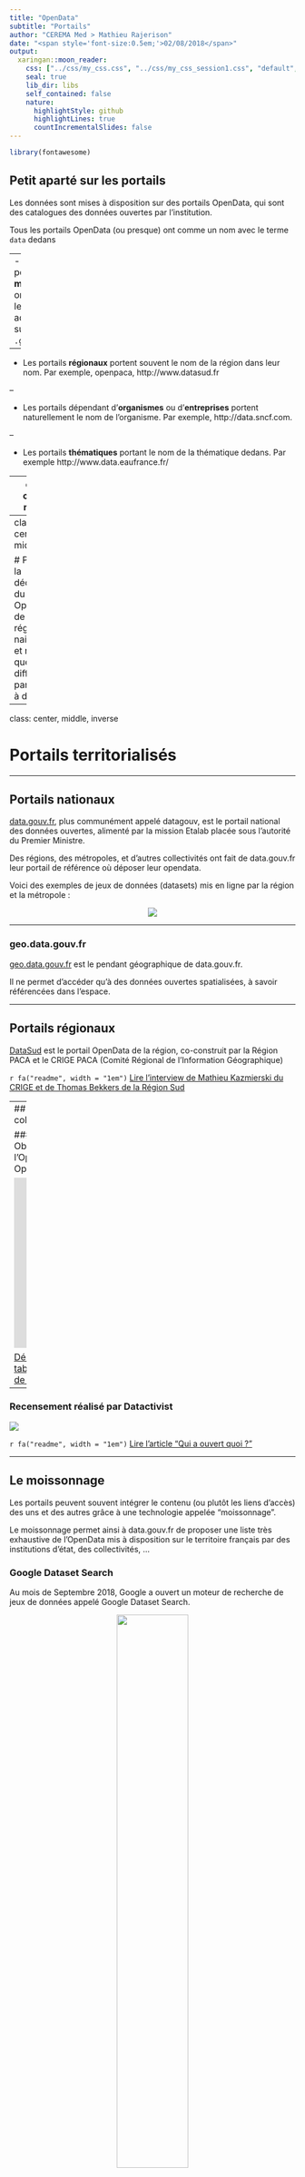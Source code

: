 ```yaml
---
title: "OpenData"
subtitle: "Portails"
author: "CEREMA Med > Mathieu Rajerison"
date: "<span style='font-size:0.5em;'>02/08/2018</span>"
output:
  xaringan::moon_reader:
    css: ["../css/my_css.css", "../css/my_css_session1.css", "default", "default-fonts"]
    seal: true
    lib_dir: libs
    self_contained: false
    nature:
      highlightStyle: github
      highlightLines: true
      countIncrementalSlides: false
---
```

```r
library(fontawesome)
```

## Petit aparté sur les portails
Les données sont mises à disposition sur des portails OpenData, qui sont des catalogues des données ouvertes par l'institution.

Tous les portails OpenData (ou presque) ont comme un nom avec le terme `data` dedans

--
- Les portails **ministériels** ont dans leur adresse le suffixe `.gouv.fr`.

--

- Les portails **régionaux** portent souvent le nom de la région dans leur nom. Par exemple, openpaca, http://www.datasud.fr

--

- Les portails dépendant d'**organismes** ou d'**entreprises** portent naturellement le nom de l'organisme. Par exemple, http://data.sncf.com.

--

- Les portails **thématiques** portant le nom de la thématique dedans. Par exemple http://www.data.eaufrance.fr/

---
class: center, middle

# Allez sur le site data.gouv.fr et donnez vos impressions :

- Que trouve-t-on dessus, en plus de données ?
- Le classement est réalisé selon quels critères ?
- Quels sont les domaines concernés ?
- Quelles communes sont concernées ?

---
class: center, middle

# Partez à la découverte du portail OpenData de votre région de naissance et notez quelques différences par rapport à datagouv

---
class: center, middle, inverse

# Portails territorialisés

---

## Portails nationaux
[data.gouv.fr](https://www.data.gouv.fr/fr/), plus communément appelé datagouv, est le portail national des données ouvertes, alimenté par la mission Etalab placée sous l'autorité du Premier Ministre.

Des régions, des métropoles, et d'autres collectivités ont fait de data.gouv.fr leur portail de référence où déposer leur opendata. 

Voici des exemples de jeux de données (datasets) mis en ligne par la région et la métropole :

<center><a href=https://www.data.gouv.fr/fr/organizations/region-provence-alpes-cote-d-azur/><img src=../images/datagouv.png></img></a></center>
<!-- <div data-udata-dataset="5b4333f8c751df212a8d511d"></div> -->
<!-- <script src="https://www.data.gouv.fr/static/oembed.js" async defer></script> -->
<!-- <br> -->
<!-- <div data-udata-dataset="53699cf6a3a729239d205aee"></div> -->
<!-- <script src="https://www.data.gouv.fr/static/oembed.js" async defer></script> -->

---

### geo.data.gouv.fr
[geo.data.gouv.fr](https://geo.data.gouv.fr/) est le pendant géographique de data.gouv.fr.

Il ne permet d'accéder qu'à des données ouvertes spatialisées, à savoir référencées dans l'espace.

---

## Portails régionaux
[DataSud](https://www.datasud.fr/) est le portail OpenData de la région, co-construit par la Région PACA et le CRIGE PACA (Comité Régional de l'Information Géographique)

`r fa("readme", width = "1em")` [Lire l'interview de Mathieu Kazmierski du CRIGE et de Thomas Bekkers de la Région Sud](https://www.cerema.fr/system/files/documents/newsletter/2018/Cerema_Signature66_Def2_1.pdf)

---
## Portails des collectivités

### Observatoire de l'OpenData par OpenDataFrance
<!-- <iframe width="100%" height="300px" frameBorder="0" src="https://umap.openstreetmap.fr/fr/map/carte-odt-prefiguration_206077?scaleControl=false&miniMap=false&scrollWheelZoom=false&zoomControl=true&allowEdit=false&moreControl=true&searchControl=null&tilelayersControl=null&embedControl=null&datalayersControl=true&onLoadPanel=databrowser&captionBar=false"></iframe><p><a href="https://umap.openstreetmap.fr/fr/map/carte-odt-prefiguration_206077">Voir en plein écran</a></p> -->

<iframe width="100%" height="300px" frameBorder="0" allowfullscreen src="https://umap.openstreetmap.fr/fr/map/observatoire-open-data-des-territoires_239529?scaleControl=false&miniMap=false&scrollWheelZoom=false&zoomControl=true&allowEdit=false&moreControl=true&searchControl=null&tilelayersControl=null&embedControl=null&datalayersControl=true&onLoadPanel=databrowser&captionBar=false"></iframe><p><a href="https://umap.openstreetmap.fr/fr/map/observatoire-open-data-des-territoires_239529">Voir en plein écran</a></p>

[Découvrir le tableau de bord de l'OpenData](https://lab.observatoire-opendata.fr/superset/dashboard/2/)

---

### Recensement réalisé par Datactivist

[![](https://cdn-images-1.medium.com/max/800/1*BaP37ooj9uhcpP1Hm5AA8g.gif)](https://docs.google.com/spreadsheets/d/1-0qBnEfwBrq8Lfj0WCl4G7V3uL9lVHDDCpsH8VXc1_M/edit#gid=0)

`r fa("readme", width = "1em")` [Lire l'article "Qui a ouvert quoi ?"](https://medium.com/datactivist/qui-a-ouvert-quoi-le-recensement-des-donn%C3%A9es-des-villes-est-maintenant-ouvert-b7f697135c1f)

---

## Le moissonnage
Les portails peuvent souvent intégrer le contenu (ou plutôt les liens d'accès) des uns et des autres grâce à une technologie appelée "moissonnage".

Le moissonnage permet ainsi à data.gouv.fr de proposer une liste très exhaustive de l'OpenData mis à disposition sur le territoire français par des institutions d'état, des collectivités, ...

### Google Dataset Search
Au mois de Septembre 2018, Google a ouvert un moteur de recherche de jeux de données appelé Google Dataset Search.

<center><img src=https://searchengineland.com/figz/wp-content/seloads/2018/09/datasetsearch-800x308.png width=50%></img></center>

`r fa("readme", width = "1em")` [Lire les réactions sur le forum teamopendata](https://teamopendata.org/t/google-dataset-search/742/4)

---
class: center, middle, inverse

# Portails thématiques et institutionnels

---
class: center, middle

## Données territoriales

---

## GéoIDE-Carto
.pull-left[
![geoide_carto](https://www.pedagogie.ac-nice.fr/histgeo/images/stories/histoiregeo/geoide_pt.jpg)
]

Les DREALs et DDTs, (services déconcentrés du Ministère de l'Écologie et de l'Agriculture) alimentent souvent des portails de données cartographiques régionaux ou départementaux, voire thématiques sur la plate-forme GéoIDE-Carto.

On peut y télécharger des données, voire y accéder par des protocoles assez particuliers appelés Web Map Services ou Web Feature Services.

De nombreux bureaux d'études sur l'environnement accèdent aux données institutionnelles de cette façon.

---

## GéoIDD
.pull-left[
![](https://img.over-blog-kiwi.com/2/27/17/52/20180515/ob_d59398_cgdd.jpg)
]

.pull-right[
L'outil [GéoIDD](http://www.statistiques.developpement-durable.gouv.fr/cartographie/ar/cartographie-interactive-geoidd-france.html) est un outil de cartographie interactivee qui permet d'accéder à de nombreux indicateurs liés au développement durable sur la métropole et les cinq départements d'outre mer.

Il est alimenté par le Service d'Observation Et de Statistiques du Ministère qui met d'ailleurs aussi à disposition la couche d'occupation du sol [Corine Land Cover](http://www.statistiques.developpement-durable.gouv.fr/clc/fichiers/).
]
---

## BATRAME
[BATRAME](http://batrame-paca.fr/) est un portail assez similaire à GéoIDD dans la philosophie qui compile des chiffres sur la Région.
![batrame](http://batrame-paca.fr/img/bandeau/faune_th_ci_bo_ab.jpg)

---
class: center, middle

## Données géographiques

---

## IGN
L'Institut Géographique National, institution de référence pour la cartographie, auteur des cartes SCAN25, de bases de données topographiques de précision, diffuse de plus en plus de données en OpenData, sur [datagouv](https://www.data.gouv.fr/fr/organizations/institut-national-de-l-information-geographique-et-forestiere/) ou sur son [site officiel](http://professionnels.ign.fr/donnees).

Parmi celles mises à disposition, on trouve :

- des contours administratifs
- l'inventaire forestier national
- les images aériennes de la BDORTHO
- des fonds de plan
- ...

<div data-udata-dataset="594b8af5c751df7a79788a3a"></div>
<script src="https://www.data.gouv.fr/static/oembed.js" async defer></script>

---

## OpenStreetMap

OpenStreetMap est un peu le Wikipédia de la cartographie.

Il propose une carte mondiale alimentée, éditée, modifiée, mise à jour par des cartographes volontaires de par le monde.

Il est souvent plus à jour que ses pendants propriétaires Google Maps, Bing Maps.

<a href=https://www.openstreetmap.org/#map=5/46.449/2.210><center><img src=https://www.developpez.net/forums/attachments/p407157d1/a/a/a width=80%></img></center></a>
---
class: center, middle
## Données par thématiques

---
## Démographie, société

<center>
<img src=http://www.annaysouslens.fr/images/une/Insee.jpg width=30%></img>
</center>


Sur le site de l'INSEE (Institut National de la Statistique et des Études Économiques), on trouve énormément de données localisées qui décrivent le territoire en termes :
- démographiques (population, âge, composition des ménages)
- sociétaux (nombre de chômeurs, d'individus par catégorie socio-professionnelle)
- mais aussi d'[équipements publics](https://www.insee.fr/fr/metadonnees/source/serie/s1161), etc...

---
## Risques
<!--
<center>
<img src="https://www.georisques.gouv.fr/viewer/style/default/images/splash-screen-loading.gif" width=30%></img>
</center>
-->

[GeoRisques](http://www.georisques.gouv.fr/) est le portail sur les risques du Ministère de l'Écologie. Il permet d'accéder aux périmètres des zones sujettes aux risques d'incendie, de feux de forêt, de submersion marine, séismes...

---
## Urbanisme
<!--
<center>
<img src="https://www.geoportail-urbanisme.gouv.fr/bundles/igngpu/images/Logo-GeoUrba-HD.jpg?v3.2.14" width=30%></img>
</center>
-->

Le [GéoPortail de l'Urbanisme (GPU)](https://www.geoportail-urbanisme.gouv.fr/) est la plate-forme du Ministère qui héberge toutes les données relatives aux Plans Locaux d'Urbanisme (PLU).

Les PLUs définissent les contraintes d'usage du sol en terme de constructibilité et d'aménagements induites ou non par la présence de servitudes d'utilité publique (SUP), ceci à l'échelle communale et inter-communale.
<center>
<img src=https://upload.wikimedia.org/wikipedia/commons/thumb/f/f2/PLU_Ampus_Domaine_Saint_Pierre.jpg/640px-PLU_Ampus_Domaine_Saint_Pierre.jpg width=60%></img>
</center>
---

## Culture
La plate-forme [data.culture.gouv.fr](https://www.data.gouv.fr/fr/topics/culture/) recense données relatives à la culture sur le territoire français, avec entre autres :

- les musées
- les évènements culturels
- les lieux de tournage de films

---

## Eau
<center>
<img src="https://teleservices.lesagencesdeleau.fr/Design/images/logo.png" width=20%></img>
</center>

[data.eaufrance.fr](http://www.data.eaufrance.fr/) offre un accès libre aux données sur l'eau, les milieux aquatiques et leurs usages, publiées sur les sites de la toile Eaufrance.

On y trouve par exemple les perimètres de bassins versants, les concentrations en nitrates d'origine agricole, les tracés des rivières, la qualité des eaux de baignade.

---

## Littoral
<!--
<center><img src="http://www.geoinformations.developpement-durable.gouv.fr/local/cache-vignettes/L170xH170/rubon633-49ed7.png" width=20%></img>
</center>
-->


[Géolittoral](http://www.geolittoral.developpement-durable.gouv.fr/) est une plate-forme de données géographiques alimentée par le Ministère de l'Écologie où l'on trouve, entre autres, le tracé du sentier du littoral, les ouvrages et aménagements littoraux, ...

---

## Maritime
Sur [data.shom.fr](https://data.shom.fr/), on trouve des données très précises sur le maritime, notamment des reconstitutions 3D de très grande précision des fonds marins ou du littoral, des données sur les courants, la marée,...

---

## Transport
<center>
<img src="https://transport.data.gouv.fr/images/logo-header.svg" width=30%></img>
</center>

Le point d'Accès National aux données Transport (PAN) se matérialise sous la forme de la plate-forme [transport.data.gouv.fr/](https://transport.data.gouv.fr/). 

On devrait y trouver les lignes et arrêts de transports publics, les horaires de trains et de bus, mais aussi des données de trafic sur les axes autoroutiers ou les routes départementales.

L'objectif de cette diffusion est notamment de favoriser le développement d'applications de mobilité par des tiers, à l'exemple de la société [navitia](https://www.navitia.io/).

---
<center>
<img src=https://cdn-images-1.medium.com/max/600/0*8somKEEO8Y9AmVKZ. width=50%></img>
</center>

A noter que certains, indépendamment du PAN Transport, diffusent déjà leurs données de mobilité. C'est le cas :

- du [stif](https://opendata.stif.info/explore/?sort=modified)
- de la [sncf](https://data.sncf.com/explore/?sort=modified)

Des sociétés privées mettent aussi leurs données à disposition, telles que Uber sur sa plate-forme [movement.uber](https://movement.uber.com/?lang=fr-FR)

---

## Énergie
La plateforme [Open Data Réseaux Énergies (ODRÉ)](https://opendata.reseaux-energies.fr/pages/accueil/) met à disposition pas mal de données sur l'Énergie. Cette plate-forme est le fruit de la collaboration entre GRTgaz, RTE et Teréga.

[Réseau Transport d'Électricité](https://data.rte-france.com) ainsi qu'[enedis](https://data.enedis.fr/explore/?sort=modified) met à disposition des données sur la consommation d'énergie.

---

## Tourisme

<center>
<img src="http://www.datatourisme.fr/wp-content/uploads/2016/07/logo-datatourisme-scroll-1.png" width=30%></img>
</center>


Le portail [datatourisme](http://www.datatourisme.fr/) sur les données du tourisme en France, est issu de la collaboration du Ministère de l'Economie, de la Direction Générale des Entreprises et du réseau des agences départementales.

On trouve aussi des portails de données touristiques territoriaux, tels que celui de la région appelé [data.visitprovence](http://data.visitprovence.com/)

AirBnB met aussi à disposition des jeux de données sur sa plate-forme [insideairbnb](http://insideairbnb.com/get-the-data.html) et [DataVille](https://dataville.byairbnb.com/).

---
## Gare au Data Washing !

<center>
<img src="https://i2.wp.com/i307.photobucket.com/albums/nn295/Laudi0/washing_machine.jpg" width=10%></img>
</center>

La mise en ligne de données par AirBnB et Uber a été critriquée comme étant du Data Washing.

Le Data Washing est le pendant du Green Washing pour la donnée. Il consiste, pour des institutions ou entreprises, à mettre en ligne de façon massive des lots de données sans véritable intérêt sachant que cela permettra d'améliorer leur image de marque.

<blockquote>"Les données d'Uber, bien que téléchargeables, sont diffusées avec une licence qui ne permet pas de les qualifier d'open data car elle interdit expressément tout usage commercial. De même, le fait que l'inscription soit requise pour accéder aux données d'Uber Movement constitue un frein à la réutilisation. C'est pas de l'open data, point."</blockquote>

<blockquote>"Le niveau de granularité des données est à la commune, pas à l'arrondissement et encore moins au quartier ou à la zone Iris."</blockquote>

<div class=reference><a href=https://donneesouvertes.info/2017/12/17/jai-teste-les-donnees-ouvertes-duber-et-airbnb-en-france/>Article sur donneesouvertes</a></div>